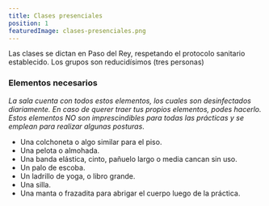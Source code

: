 ```yaml
---
title: Clases presenciales
position: 1
featuredImage: clases-presenciales.png
---
```



Las clases se dictan en Paso del Rey, respetando el protocolo sanitario establecido. Los grupos son reducidísimos (tres personas)

<ConsideracionesGenerales />

### Elementos necesarios

_La sala cuenta con todos estos elementos, los cuales son desinfectados diariamente. En caso de querer traer tus propios elementos, podes hacerlo.
Estos elementos NO son imprescindibles para todas las prácticas y se emplean para realizar algunas posturas_.

- Una colchoneta o algo similar para el piso.
- Una pelota o almohada.
- Una banda elástica, cinto, pañuelo largo o media cancan sin uso.
- Un palo de escoba.
- Un ladrillo de yoga, o libro grande.
- Una silla.
- Una manta o frazadita para abrigar el cuerpo luego de la práctica.
